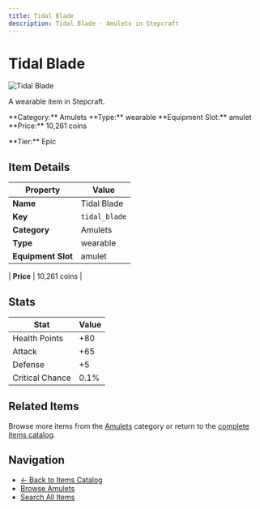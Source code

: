 ```yaml
---
title: Tidal Blade
description: Tidal Blade - Amulets in Stepcraft
---
```


# Tidal Blade

<div className="flex items-start gap-6 mb-8">
  <div className="flex-shrink-0">
    <img src="/assets/resources/trinketry/amulets/tidal_blade.png" alt="Tidal Blade" className="w-24 h-24 border rounded-lg" />
  </div>
  <div className="flex-1">
    <div className="space-y-2">
      <p className="text-lg text-muted-foreground">A wearable item in Stepcraft.</p>
      <div className="flex flex-wrap gap-4 text-sm">
        <span className="px-2 py-1 bg-blue-100 dark:bg-blue-900 rounded-md">
          **Category:** Amulets
        </span>
        <span className="px-2 py-1 bg-green-100 dark:bg-green-900 rounded-md">
          **Type:** wearable
        </span>
        <span className="px-2 py-1 bg-purple-100 dark:bg-purple-900 rounded-md">
          **Equipment Slot:** amulet
        </span>
        <span className="px-2 py-1 bg-yellow-100 dark:bg-yellow-900 rounded-md">
          **Price:** 10,261 coins
        </span>
      </div>
      <p className="text-sm font-medium">**Tier:** Epic</p>
    </div>
  </div>
</div>

## Item Details

| Property | Value |
|----------|-------|
| **Name** | Tidal Blade |
| **Key** | `tidal_blade` |
| **Category** | Amulets |
| **Type** | wearable |
| **Equipment Slot** | amulet |

| **Price** | 10,261 coins |


## Stats

| Stat | Value |
|------|-------|
| Health Points | +80 |
| Attack | +65 |
| Defense | +5 |
| Critical Chance | 0.1% |

## Related Items

Browse more items from the [Amulets](/items#amulets) category or return to the [complete items catalog](/items).

## Navigation

- [← Back to Items Catalog](/items)
- [Browse Amulets](/items#amulets)
- [Search All Items](/items)
